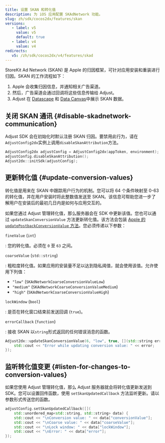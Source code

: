 ```yaml
---
title: 设置 SKAN 和转化值
description: 为 iOS 应用配置 SKAdNetwork 功能。
slug: zh/sdk/cocos2dx/features/skan
versions:
   - label: v5
     value: v5
     default: true
   - label: v4
     value: v4
redirects:
   v5: /zh/sdk/cocos2dx/v4/features/skad
---
```


StoreKit Ad Network (SKAN) 是 Apple 的归因框架，可针对应用安装和重装进行归因。SKAN 的工作流程如下：

1. Apple 会收集归因信息，并通知相关广告渠道。
1. 然后，广告渠道会通过回调将这些信息传输给 Adjust。
1. Adjust 在 [Datascape](https://help.adjust.com/zh/suite/article/datascape) 和 [Data Canvas](https://help.adjust.com/zh/classic/article/data-canvas-classic)中展示 SKAN 数据。

## 关闭 SKAN 通讯 {#disable-skadnetwork-communication}

Adjust SDK 会在初始化时默认注册 SKAN 归因。要禁用此行为，请在`AdjustConfig2dx`实例上调用`disableSkanAttribution`方法。

```cpp
AdjustConfig2dx adjustConfig = AdjustConfig2dx(appToken, environment);
adjustConfig.disableSkanAttribution();
Adjust2dx::initSdk(adjustConfig);
```

## 更新转化值 {#update-conversion-values}

转化值是用来在 SKAN 中跟踪用户行为的机制。您可以将 64 个条件映射至 0-63 的转化值，并在用户安装时将此整数值发送至 SKAN。该信息可帮助您进一步了解用户在安装后的最初几日内是如何与应用交互的。

如果您通过 Adjust 管理转化值，那么服务器会在 SDK 中更新该值。您也可以通过 `updateSkanConversionValue` 方法更新转化值。该方法会包装 [Apple 的 `updatePostbackConversionValue` 方法](https://developer.apple.com/documentation/storekit/skadnetwork/4097267-updatepostbackconversionvalue)。您必须传递以下参数：

<DefList>

`fineValue` (`int`)

: 您的转化值。必须在 `0` 至 `63` 之间。

`coarseValue` (`std::string`)

: 粗粒度转化值。如果应用的安装量不足以达到隐私阈值，就会使用该值。允许使用下列值：

- `"low"` (`SKAdNetworkCoarseConversionValueLow`)
- `"medium"` (`SKAdNetworkCoarseConversionValueMedium`)
- `"high"` (`SKAdNetworkCoarseConversionValueHigh`)

`lockWindow` (`bool`)

: 是否在转化窗口结束前发送回调 (`true`)。

`errorCallback` (`function`)

: 接收 SKAN 以`string`形式返回的任何错误消息的函数。

</DefList>

```cpp
Adjust2dx::updateSkanConversionValue(6, "low", true, [](std::string error) {
    std::cout << "Error while updating conversion value: " << error;
});
```

## 监听转化值变更 {#listen-for-changes-to-conversion-values}

如果您使用 Adjust 管理转化值，那么 Adjust 服务器就会将转化值更新发送到 SDK。您可以设置回传函数，使用 `setSkanUpdatedCallback` 方法监听更新。请以参数形式传送您的函数。

```cpp
adjustConfig.setSkanUpdatedCallback([](
    std::unordered_map<std::string, std::string> data) {
    std::cout << "\nConversion value: " << data["conversionValue"];
    std::cout << "\nCoarse value: " << data["coarseValue"];
    std::cout << "\nLock window: " << data["lockWindow"];
    std::cout << "\nError: " << data["error"];
});
```
